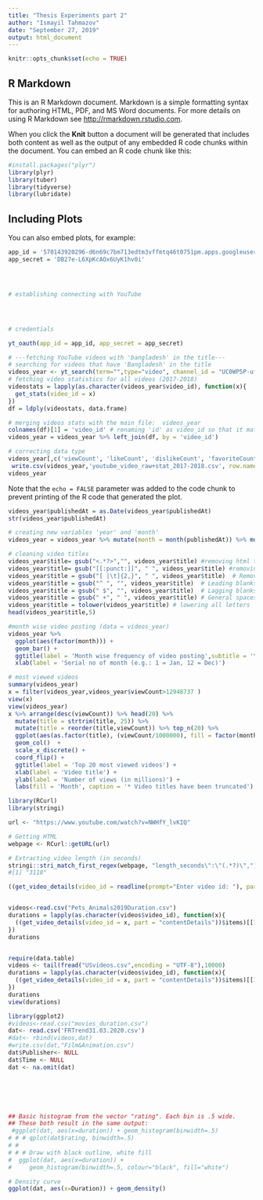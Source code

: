 ```yaml
---
title: "Thesis Experiments part 2"
author: "Ismayil Tahmazov"
date: "September 27, 2019"
output: html_document
---
```


```r
knitr::opts_chunk$set(echo = TRUE)
```

## R Markdown

This is an R Markdown document. Markdown is a simple formatting syntax for authoring HTML, PDF, and MS Word documents. For more details on using R Markdown see <http://rmarkdown.rstudio.com>.

When you click the **Knit** button a document will be generated that includes both content as well as the output of any embedded R code chunks within the document. You can embed an R code chunk like this:

```r

#install.packages("plyr")
library(plyr)
library(tuber)
library(tidyverse)
library(lubridate)
```

## Including Plots

You can also embed plots, for example:

```r
app_id = '570143920296-d6n69c7bm713edtm3vffmtq46t0751pm.apps.googleusercontent.com'
app_secret = 'DB27e-L6XpKcAOx6UyK1hv0i'




# establishing connecting with YouTube




# credentials 

yt_oauth(app_id = app_id, app_secret = app_secret)
```


```r
# ---fetching YouTube videos with 'bangladesh' in the title---
# searching for videos that have 'Bangladesh' in the title
videos_year <- yt_search(term="",type="video", channel_id = "UC0WP5P-ufpRfjbNrmOWwLBQ")
# fetching video statistics for all videos (2017-2018)
videostats = lapply(as.character(videos_year$video_id), function(x){
  get_stats(video_id = x)
})
df = ldply(videostats, data.frame)

# merging videos stats with the main file:  videos_year
colnames(df)[1] = 'video_id' # renaming 'id' as video_id so that it matches same coluimn in main table
videos_year = videos_year %>% left_join(df, by = 'video_id')

# correcting data type
videos_year[,c('viewCount', 'likeCount', 'dislikeCount', 'favoriteCount', 'commentCount')]=apply(videos_year[,c('viewCount', 'likeCount', 'dislikeCount', 'favoriteCount', 'commentCount')],2,as.numeric)
 write.csv(videos_year,'youtube_video_raw+stat_2017-2018.csv', row.names = FALSE)
videos_year
```

Note that the `echo = FALSE` parameter was added to the code chunk to prevent printing of the R code that generated the plot.
```r
videos_year$publishedAt = as.Date(videos_year$publishedAt)
str(videos_year$publishedAt)
```

```r
# creating new variables 'year' and 'month'
videos_year = videos_year %>% mutate(month = month(publishedAt)) %>% mutate(year = year(publishedAt))
```
```r
# cleaning video titles
videos_year$title= gsub("<.*?>","", videos_year$title) #removing html tags
videos_year$title= gsub("[[:punct:]]", " ", videos_year$title) #removing html tags
videos_year$title = gsub("[ |\t]{2,}", " ", videos_year$title)  # Remove tabs
videos_year$title = gsub("^ ", "", videos_year$title)  # Leading blanks
videos_year$title = gsub(" $", "", videos_year$title)  # Lagging blanks
videos_year$title = gsub(" +", " ", videos_year$title) # General spaces 
videos_year$title = tolower(videos_year$title) # lowering all letters
head(videos_year$title,5)
```
```r
#month wise video posting (data = videos_year)
videos_year %>% 
  ggplot(aes(factor(month))) + 
  geom_bar() + 
  ggtitle(label = 'Month wise frequency of video posting',subtitle = 'Year 2017 to 2018') +
  xlab(label = 'Serial no of month (e.g.: 1 = Jan, 12 = Dec)')
```
```r
# most viewed videos
summary(videos_year)
x = filter(videos_year,videos_year$viewCount>12948737 )
view(x)
view(videos_year)
x %>% arrange(desc(viewCount)) %>% head(20) %>%
  mutate(title = strtrim(title, 25)) %>%
  mutate(title = reorder(title,viewCount)) %>% top_n(20) %>% 
  ggplot(aes(as.factor(title), (viewCount/1000000), fill = factor(month))) + 
  geom_col()  + 
  scale_x_discrete() +
  coord_flip() +
  ggtitle(label = 'Top 20 most viewed videos') + 
  xlab(label = 'Video title') + 
  ylab(label = 'Number of views (in millions)') +
  labs(fill = 'Month', caption = '* Video titles have been truncated')
```
```r
library(RCurl)
library(stringi)

url <- "https://www.youtube.com/watch?v=NWHfY_lvKIQ"

# Getting HTML 
webpage <- RCurl::getURL(url)

# Extracting video length (in seconds)
stringi::stri_match_first_regex(webpage, "length_seconds\":\"(.*?)\",")[[2]]
#[1] "3118"

```
```r


((get_video_details(video_id = readline(prompt="Enter video id: "), part = "contentDetails"))$items)[[1]]$contentDetails$duration



```

```r
videos<-read.csv("Pets_Animals2019Duration.csv")
durations = lapply(as.character(videos$video_id), function(x){
  ((get_video_details(video_id = x, part = "contentDetails"))$items)[[1]]$contentDetails$duration
})
durations



```
```r

require(data.table)
videos <- tail(fread("USvideos.csv",encoding = "UTF-8"),10000)
durations = lapply(as.character(videos$video_id), function(x){
  ((get_video_details(video_id = x, part = "contentDetails"))$items)[[1]]$contentDetails$duration
})
durations
view(durations)
```
```r

library(ggplot2)
#videos<-read.csv("movies_duration.csv")
dat<- read.csv('FRTrend31.03.2020.csv')
#dat<- rbind(videos,dat)
#write.csv(dat,"Film&Animation.csv")
dat$Publisher<- NULL
dat$Time <- NULL
dat <- na.omit(dat)


     



## Basic histogram from the vector "rating". Each bin is .5 wide.
## These both result in the same output:
 #ggplot(dat, aes(x=duration)) + geom_histogram(binwidth=.5)
# # # qplot(dat$rating, binwidth=.5)
# # 
# # # Draw with black outline, white fill
#  ggplot(dat, aes(x=duration)) +
#     geom_histogram(binwidth=.5, colour="black", fill="white")

# Density curve
ggplot(dat, aes(x=Duration)) + geom_density()
```

